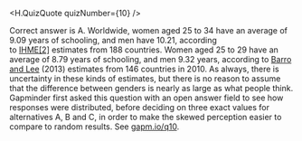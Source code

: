 
<H.QuizQuote quizNumber={10} />

Correct answer is A. Worldwide, women aged 25 to 34 have an average of 9.09 years of schooling, and men have 10.21, according to [IHME[2]](http://www.healthdata.org/node/3680) estimates from 188 countries. Women aged 25 to 29 have an average of 8.79 years of schooling, and men 9.32 years, according to [Barro and Lee](http://www.barrolee.com/) (2013) estimates from 146 countries in 2010. As always, there is uncertainty in these kinds of estimates, but there is no reason to assume that the difference between genders is nearly as large as what people think. Gapminder first asked this question with an open answer field to see how responses were distributed, before deciding on three exact values for alternatives A, B and C, in order to make the skewed perception easier to compare to random results. See [gapm.io/q10](http://gapm.io/q10).